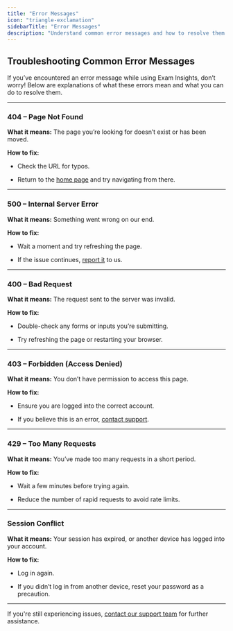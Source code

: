 ```yaml
---
title: "Error Messages"
icon: "triangle-exclamation"
sidebarTitle: "Error Messages"
description: "Understand common error messages and how to resolve them."
---
```


## Troubleshooting Common Error Messages

If you’ve encountered an error message while using Exam Insights, don’t worry! Below are explanations of what these errors mean and what you can do to resolve them.

***

### 404 – Page Not Found

**What it means:** The page you’re looking for doesn’t exist or has been moved.

**How to fix:**

* Check the URL for typos.

* Return to the [home page](https://exam-insights.com/home/) and try navigating from there.

***

### 500 – Internal Server Error

**What it means:** Something went wrong on our end.

**How to fix:**


* Wait a moment and try refreshing the page.

* If the issue continues, [report it](https://exam-insights.com/contact-us/) to us.

***

### 400 – Bad Request

**What it means:** The request sent to the server was invalid.


**How to fix:**


* Double-check any forms or inputs you’re submitting.

* Try refreshing the page or restarting your browser.

***

### 403 – Forbidden (Access Denied)

**What it means:** You don’t have permission to access this page.

**How to fix:**


* Ensure you are logged into the correct account.

* If you believe this is an error, [contact support](https://exam-insights.com/contact-us/).

***

### 429 – Too Many Requests

**What it means:** You’ve made too many requests in a short period.

**How to fix:**

* Wait a few minutes before trying again.

* Reduce the number of rapid requests to avoid rate limits.

***

### Session Conflict

**What it means:** Your session has expired, or another device has logged into your account.

**How to fix:**

* Log in again.

* If you didn’t log in from another device, reset your password as a precaution.

***

If you're still experiencing issues, [contact our support team](https://exam-insights.com/contact-us/) for further assistance.
